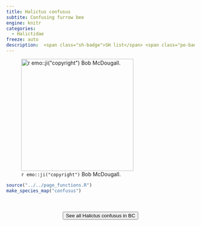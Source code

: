 ```yaml
---
title: Halictus confusus
subtite: Confusing furrow bee
engine: knitr
categories:
  - Halictidae
freeze: auto
description:  <span class="sh-badge">SH list</span> <span class="pe-badge">PM Evidence</span> <span class="gali-badge">Galiano</span>
---
```

![`r emo::ji("copyright")` Bob McDougall.](https://inaturalist-open-data.s3.amazonaws.com/photos/201771528/large.jpeg){height=300}





```r
source("../../page_functions.R")
make_species_map("confusus")
```
<br><br>
<center>


<a href="https://inaturalist.ca/observations?place_id=7085&subview=map&taxon_id=199115"><button type="button" class="btn btn-secondary">See all Halictus confusus in BC <i class="fa-solid fa-arrow-up-right-from-square"></i> </button></a>
</center>
